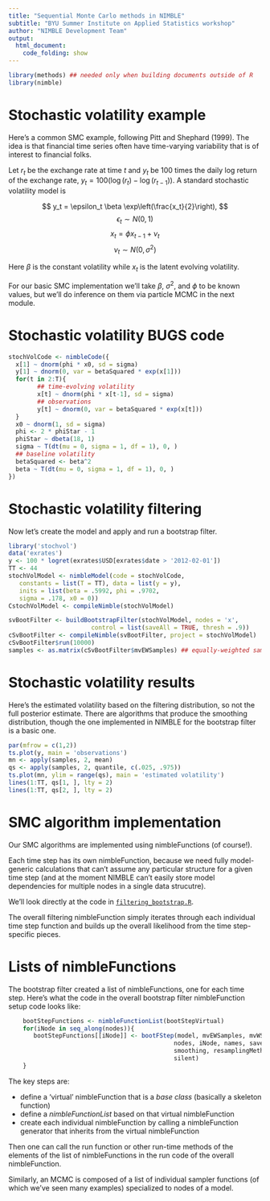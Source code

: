 ```yaml
---
title: "Sequential Monte Carlo methods in NIMBLE"
subtitle: "BYU Summer Institute on Applied Statistics workshop"
author: "NIMBLE Development Team"
output:
  html_document:
    code_folding: show
---
```


```r
library(methods) ## needed only when building documents outside of R
library(nimble)
```

# Stochastic volatility example

Here's a common SMC example, following Pitt and Shephard (1999). The idea is that financial time series often have time-varying variability that is of interest to financial folks.

Let $r_t$ be the exchange rate at time $t$ and $y_t$ be 100 times the daily log return of the exchange rate, $y_t = 100 (\log(r_t) - \log(r_{t-1}))$. A standard stochastic volatility model is

$$ y_t = \epsilon_t \beta \exp\left(\frac{x_t}{2}\right), $$
$$ \epsilon_t \sim N(0,1)$$
$$ x_t = \phi x_{t-1} + \nu_t$$
$$ \nu_t \sim N(0, \sigma^2) $$

Here $\beta$ is the constant volatility while $x_t$ is the latent evolving volatility. 

For our basic SMC implementation we'll take $\beta$, $\sigma^2$, and $\phi$ to be known values, but we'll do inference on them via particle MCMC in the next module.

# Stochastic volatility BUGS code

```r
stochVolCode <- nimbleCode({
  x[1] ~ dnorm(phi * x0, sd = sigma)
  y[1] ~ dnorm(0, var = betaSquared * exp(x[1]))
  for(t in 2:T){
        ## time-evolving volatility
        x[t] ~ dnorm(phi * x[t-1], sd = sigma)
        ## observations
        y[t] ~ dnorm(0, var = betaSquared * exp(x[t]))
  }
  x0 ~ dnorm(1, sd = sigma)
  phi <- 2 * phiStar - 1
  phiStar ~ dbeta(18, 1)
  sigma ~ T(dt(mu = 0, sigma = 1, df = 1), 0, )
  ## baseline volatility
  betaSquared <- beta^2
  beta ~ T(dt(mu = 0, sigma = 1, df = 1), 0, )
})
```

# Stochastic volatility filtering

Now let's create the model and apply and run a bootstrap filter.

```r
library('stochvol')
data('exrates')
y <- 100 * logret(exrates$USD[exrates$date > '2012-02-01'])
TT <- 44
stochVolModel <- nimbleModel(code = stochVolCode,
   constants = list(T = TT), data = list(y = y),
   inits = list(beta = .5992, phi = .9702,
   sigma = .178, x0 = 0))
CstochVolModel <- compileNimble(stochVolModel)
```

```r
svBootFilter <- buildBootstrapFilter(stochVolModel, nodes = 'x',
                       control = list(saveAll = TRUE, thresh = .9))
cSvBootFilter <- compileNimble(svBootFilter, project = stochVolModel)
cSvBootFilter$run(10000)
samples <- as.matrix(cSvBootFilter$mvEWSamples) ## equally-weighted samples from filtering distribution
```

# Stochastic volatility results

Here's the estimated volatility based on the filtering distribution, so not the full posterior estimate. There are algorithms that produce the smoothing distribution, though the one implemented in NIMBLE for the bootstrap filter is a basic one. 

```r
par(mfrow = c(1,2))
ts.plot(y, main = 'observations')
mn <- apply(samples, 2, mean)
qs <- apply(samples, 2, quantile, c(.025, .975))
ts.plot(mn, ylim = range(qs), main = 'estimated volatility')
lines(1:TT, qs[1, ], lty = 2)
lines(1:TT, qs[2, ], lty = 2)
```


# SMC algorithm implementation

Our SMC algorithms are implemented using nimbleFunctions (of course!).

Each time step has its own nimbleFunction, because we need fully model-generic calculations that can't assume any particular structure for a given time step (and at the moment NIMBLE can't easily store model dependencies for multiple nodes in a single data strucutre).

We'll look directly at the code in [`filtering_bootstrap.R`](filtering_bootstrap.R).

The overall filtering nimbleFunction simply iterates through each individual time step function and builds up the overall likelihood from the time step-specific pieces.


# Lists of nimbleFunctions

The bootstrap filter created a list of nimbleFunctions, one for each time step. Here's what the code in the overall bootstrap filter nimbleFunction setup code looks like:

```r
    bootStepFunctions <- nimbleFunctionList(bootStepVirtual)
    for(iNode in seq_along(nodes)){
       bootStepFunctions[[iNode]] <- bootFStep(model, mvEWSamples, mvWSamples,
                                              nodes, iNode, names, saveAll,
                                              smoothing, resamplingMethod,
                                              silent) 
    }
```

The key steps are:

   - define a 'virtual' nimbleFunction that is a *base class* (basically a skeleton function)
   - define a *nimbleFunctionList* based on that virtual nimbleFunction
   - create each individual nimbleFunction by calling a nimbleFunction generator that inherits from the virtual nimbleFunction

Then one can call the run function or other run-time methods of the elements of the list of nimbleFunctions in the run code of the overall nimbleFunction.

Similarly, an MCMC is composed of a list of individual sampler functions (of which we've seen many examples) specialized to nodes of a model.

